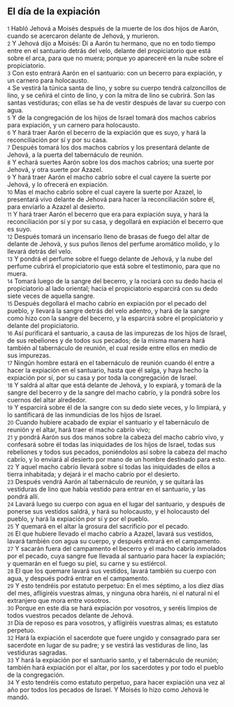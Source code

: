 == El día de la expiación ==

{{anchor|1}} <small>1</small> Habló Jehová a Moisés después de la muerte de los dos hijos de Aarón, cuando se acercaron delante de Jehová, y murieron.<br>
{{anchor|2}} <small>2</small> Y Jehová dijo a Moisés: Di a Aarón tu hermano, que no en todo tiempo entre en el santuario detrás del velo, delante del propiciatorio que está sobre el arca, para que no muera; porque yo apareceré en la nube sobre el propiciatorio.<br>
{{anchor|3}} <small>3</small> Con esto entrará Aarón en el santuario: con un becerro para expiación, y un carnero para holocausto.<br>
{{anchor|4}} <small>4</small> Se vestirá la túnica santa de lino, y sobre su cuerpo tendrá calzoncillos de lino, y se ceñirá el cinto de lino, y con la mitra de lino se cubrirá. Son las santas vestiduras; con ellas se ha de vestir después de lavar su cuerpo con agua.<br>
{{anchor|5}} <small>5</small> Y de la congregación de los hijos de Israel tomará dos machos cabríos para expiación, y un carnero para holocausto.<br>
{{anchor|6}} <small>6</small> Y hará traer Aarón el becerro de la expiación que es suyo, y hará la reconciliación por sí y por su casa.<br>
{{anchor|7}} <small>7</small> Después tomará los dos machos cabríos y los presentará delante de Jehová, a la puerta del tabernáculo de reunión.<br>
{{anchor|8}} <small>8</small> Y echará suertes Aarón sobre los dos machos cabríos; una suerte por Jehová, y otra suerte por Azazel.<br>
{{anchor|9}} <small>9</small> Y hará traer Aarón el macho cabrío sobre el cual cayere la suerte por Jehová, y lo ofrecerá en expiación.<br>
{{anchor|10}} <small>10</small> Mas el macho cabrío sobre el cual cayere la suerte por Azazel, lo presentará vivo delante de Jehová para hacer la reconciliación sobre él, para enviarlo a Azazel al desierto.<br>
{{anchor|11}} <small>11</small> Y hará traer Aarón el becerro que era para expiación suya, y hará la reconciliación por sí y por su casa, y degollará en expiación el becerro que es suyo.<br>
{{anchor|12}} <small>12</small> Después tomará un incensario lleno de brasas de fuego del altar de delante de Jehová, y sus puños llenos del perfume aromático molido, y lo llevará detrás del velo.<br>
{{anchor|13}} <small>13</small> Y pondrá el perfume sobre el fuego delante de Jehová, y la nube del perfume cubrirá el propiciatorio que está sobre el testimonio, para que no muera.<br>
{{anchor|14}} <small>14</small> Tomará luego de la sangre del becerro, y la rociará con su dedo hacia el propiciatorio al lado oriental; hacia el propiciatorio esparcirá con su dedo siete veces de aquella sangre.<br>
{{anchor|15}} <small>15</small> Después degollará el macho cabrío en expiación por el pecado del pueblo, y llevará la sangre detrás del velo adentro, y hará de la sangre como hizo con la sangre del becerro, y la esparcirá sobre el propiciatorio y delante del propiciatorio.<br>
{{anchor|16}} <small>16</small> Así purificará el santuario, a causa de las impurezas de los hijos de Israel, de sus rebeliones y de todos sus pecados; de la misma manera hará también al tabernáculo de reunión, el cual reside entre ellos en medio de sus impurezas.<br>
{{anchor|17}} <small>17</small> Ningún hombre estará en el tabernáculo de reunión cuando él entre a hacer la expiación en el santuario, hasta que él salga, y haya hecho la expiación por sí, por su casa y por toda la congregación de Israel.<br>
{{anchor|18}} <small>18</small> Y saldrá al altar que está delante de Jehová, y lo expiará, y tomará de la sangre del becerro y de la sangre del macho cabrío, y la pondrá sobre los cuernos del altar alrededor.<br>
{{anchor|19}} <small>19</small> Y esparcirá sobre él de la sangre con su dedo siete veces, y lo limpiará, y lo santificará de las inmundicias de los hijos de Israel.<br>
{{anchor|20}} <small>20</small> Cuando hubiere acabado de expiar el santuario y el tabernáculo de reunión y el altar, hará traer el macho cabrío vivo;<br>
{{anchor|21}} <small>21</small> y pondrá Aarón sus dos manos sobre la cabeza del macho cabrío vivo, y confesará sobre él todas las iniquidades de los hijos de Israel, todas sus rebeliones y todos sus pecados, poniéndolos así sobre la cabeza del macho cabrío, y lo enviará al desierto por mano de un hombre destinado para esto.<br>
{{anchor|22}} <small>22</small> Y aquel macho cabrío llevará sobre sí todas las iniquidades de ellos a tierra inhabitada; y dejará ir el macho cabrío por el desierto.<br>
{{anchor|23}} <small>23</small> Después vendrá Aarón al tabernáculo de reunión, y se quitará las vestiduras de lino que había vestido para entrar en el santuario, y las pondrá allí.<br>
{{anchor|24}} <small>24</small> Lavará luego su cuerpo con agua en el lugar del santuario, y después de ponerse sus vestidos saldrá, y hará su holocausto, y el holocausto del pueblo, y hará la expiación por sí y por el pueblo.<br>
{{anchor|25}} <small>25</small> Y quemará en el altar la grosura del sacrificio por el pecado.<br>
{{anchor|26}} <small>26</small> El que hubiere llevado el macho cabrío a Azazel, lavará sus vestidos, lavará también con agua su cuerpo, y después entrará en el campamento.<br>
{{anchor|27}} <small>27</small> Y sacarán fuera del campamento el becerro y el macho cabrío inmolados por el pecado, cuya sangre fue llevada al santuario para hacer la expiación; y quemarán en el fuego su piel, su carne y su estiércol.<br>
{{anchor|28}} <small>28</small> El que los quemare lavará sus vestidos, lavará también su cuerpo con agua, y después podrá entrar en el campamento.<br>
{{anchor|29}} <small>29</small> Y esto tendréis por estatuto perpetuo: En el mes séptimo, a los diez días del mes, afligiréis vuestras almas, y ninguna obra haréis, ni el natural ni el extranjero que mora entre vosotros.<br>
{{anchor|30}} <small>30</small> Porque en este día se hará expiación por vosotros, y seréis limpios de todos vuestros pecados delante de Jehová.<br>
{{anchor|31}} <small>31</small> Día de reposo es para vosotros, y afligiréis vuestras almas; es estatuto perpetuo.<br>
{{anchor|32}} <small>32</small> Hará la expiación el sacerdote que fuere ungido y consagrado para ser sacerdote en lugar de su padre; y se vestirá las vestiduras de lino, las vestiduras sagradas.<br>
{{anchor|33}} <small>33</small> Y hará la expiación por el santuario santo, y el tabernáculo de reunión; también hará expiación por el altar, por los sacerdotes y por todo el pueblo de la congregación.<br>
{{anchor|34}} <small>34</small> Y esto tendréis como estatuto perpetuo, para hacer expiación una vez al año por todos los pecados de Israel. Y Moisés lo hizo como Jehová le mandó.<br>
